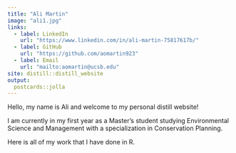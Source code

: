 ```yaml
---
title: "Ali Martin"
image: "ali1.jpg"
links:
  - label: LinkedIn
    url: "https://www.linkedin.com/in/ali-martin-75817617b/"
  - label: GitHub
    url: "https://github.com/aomartin923"
  - label: Email
    url: "mailto:aomartin@ucsb.edu"
site: distill::distill_website
output:
  postcards::jolla
---
```

 
Hello, my name is Ali and welcome to my personal distill website! 

I am currently in my first year as a Master's student studying Environmental Science and Management with a specialization in Conservation Planning. 

Here is all of my work that I have done in R. 

